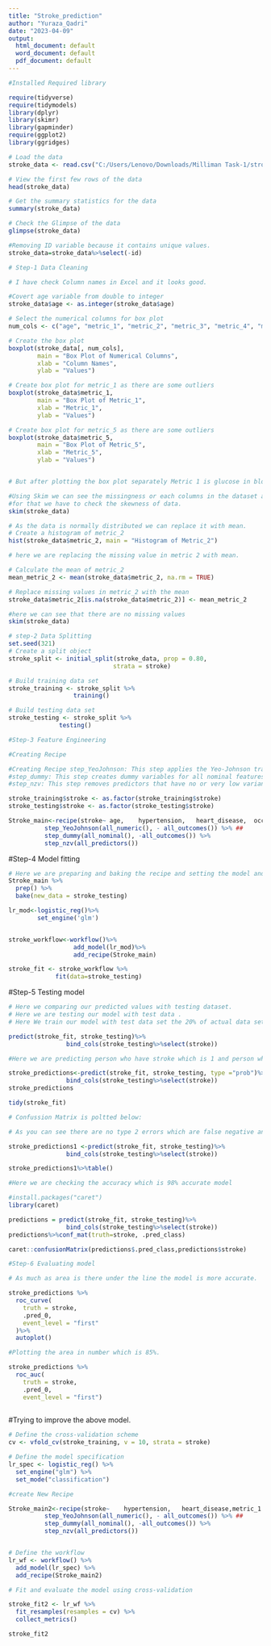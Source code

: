 ---
title: "Stroke_prediction"
author: "Yuraza_Qadri"
date: "2023-04-09"
output:
  html_document: default
  word_document: default
  pdf_document: default
---

```{r}
#Installed Required library

require(tidyverse)
require(tidymodels)
library(dplyr)
library(skimr)
library(gapminder)
require(ggplot2)
library(ggridges)
```



```{r}
# Load the data
stroke_data <- read.csv("C:/Users/Lenovo/Downloads/Milliman Task-1/stroke_data.csv")

# View the first few rows of the data
head(stroke_data)

# Get the summary statistics for the data
summary(stroke_data)

# Check the Glimpse of the data
glimpse(stroke_data)

#Removing ID variable because it contains unique values.
stroke_data=stroke_data%>%select(-id)
```

```{r}
# Step-1 Data Cleaning

# I have check Column names in Excel and it looks good.

#Covert age variable from double to integer 
stroke_data$age <- as.integer(stroke_data$age)

# Select the numerical columns for box plot
num_cols <- c("age", "metric_1", "metric_2", "metric_3", "metric_4", "metric_5")

# Create the box plot
boxplot(stroke_data[, num_cols], 
        main = "Box Plot of Numerical Columns",
        xlab = "Column Names",
        ylab = "Values")

```

```{r}
# Create box plot for metric_1 as there are some outliers
boxplot(stroke_data$metric_1, 
        main = "Box Plot of Metric_1",
        xlab = "Metric_1",
        ylab = "Values")

# Create box plot for metric_5 as there are some outliers
boxplot(stroke_data$metric_5, 
        main = "Box Plot of Metric_5",
        xlab = "Metric_5",
        ylab = "Values")


# But after plotting the box plot separately Metric 1 is glucose in blood and metric 5 is Blood pressure, henced the values can be kept. 

```



```{r}
#Using Skim we can see the missingness or each columns in the dataset and we can see metric 2 which is BMI has 1426 missing columns we cannot remove all the columns as the number of columns are high so we need to check should we change it with mean or median.
#for that we have to check the skewness of data.
skim(stroke_data)
```

```{r}
# As the data is normally distributed we can replace it with mean.
# Create a histogram of metric_2
hist(stroke_data$metric_2, main = "Histogram of Metric_2")

```


```{r}
# here we are replacing the missing value in metric 2 with mean.

# Calculate the mean of metric_2
mean_metric_2 <- mean(stroke_data$metric_2, na.rm = TRUE)

# Replace missing values in metric_2 with the mean
stroke_data$metric_2[is.na(stroke_data$metric_2)] <- mean_metric_2
```


```{r}
#here we can see that there are no missing values
skim(stroke_data)
```

```{r}
# step-2 Data Splitting
set.seed(321)
# Create a split object
stroke_split <- initial_split(stroke_data, prop = 0.80, 
                             strata = stroke)

# Build training data set
stroke_training <- stroke_split %>% 
                  training()

# Build testing data set
stroke_testing <- stroke_split %>% 
              testing()

```

```{r}
#Step-3 Feature Engineering

#Creating Recipe

#Creating Recipe step_YeoJohnson: This step applies the Yeo-Johnson transformation to all numeric features to transform them into a more normally distributed form.
#step_dummy: This step creates dummy variables for all nominal features to enable the use of these categorical features in machine learning models.
#step_nzv: This step removes predictors that have no or very low variance across the samples. This is done to remove features that are not informative or that might cause overfitting.

stroke_training$stroke <- as.factor(stroke_training$stroke)
stroke_testing$stroke <- as.factor(stroke_testing$stroke)

Stroke_main<-recipe(stroke~ age,	hypertension,	heart_disease,	occupation,	residence	,metric_1	,metric_2,	metric_3,	metric_4	,metric_5	,smoking_status, stroke_training  ,data=stroke_training, family='binomial')%>%
          step_YeoJohnson(all_numeric(), - all_outcomes()) %>% ##
          step_dummy(all_nominal(), -all_outcomes()) %>%
          step_nzv(all_predictors())

```


#Step-4  Model fitting
```{r}

# Here we are preparing and baking the recipe and setting the model and creating workflow and fitting the model.
Stroke_main %>% 
  prep() %>% 
  bake(new_data = stroke_testing)

lr_mod<-logistic_reg()%>%
        set_engine('glm')


stroke_workflow<-workflow()%>%
                  add_model(lr_mod)%>%
                  add_recipe(Stroke_main)

stroke_fit <- stroke_workflow %>% 
             fit(data=stroke_testing)

```

#Step-5 Testing model


```{r}
# Here we comparing our predicted values with testing dataset.
# Here we are testing our model with test data .
# Here We train our model with test data set the 20% of actual data set.

predict(stroke_fit, stroke_testing)%>%
                bind_cols(stroke_testing%>%select(stroke))
```

```{r}
#Here we are predicting person who have stroke which is 1 and person who doesn't have stroke which is 0 

stroke_predictions<-predict(stroke_fit, stroke_testing, type ="prob")%>%
                bind_cols(stroke_testing%>%select(stroke))
stroke_predictions
```


```{r}
tidy(stroke_fit)
```

```{r}

# Confussion Matrix is poltted below: 

# As you can see there are no type 2 errors which are false negative and there are 156 false positive errors which means 

stroke_predictions1 <-predict(stroke_fit, stroke_testing)%>%
                bind_cols(stroke_testing%>%select(stroke))

stroke_predictions1%>%table()
```

```{r}

#Here we are checking the accuracy which is 98% accurate model

#install.packages("caret")
library(caret)

predictions = predict(stroke_fit, stroke_testing)%>%
                bind_cols(stroke_testing%>%select(stroke))
predictions%>%conf_mat(truth=stroke, .pred_class)

caret::confusionMatrix(predictions$.pred_class,predictions$stroke)
```
```{r}
#Step-6 Evaluating model  

# As much as area is there under the line the model is more accurate.

stroke_predictions %>%
  roc_curve(
    truth = stroke, 
    .pred_0,
    event_level = "first"
  )%>%
  autoplot()

```




```{r}

#Plotting the area in number which is 85%.

stroke_predictions %>%
  roc_auc(
    truth = stroke, 
    .pred_0,
    event_level = "first")
 
```

##########################################################################################################################



#Trying to improve the above model.


```{r}

# Define the cross-validation scheme
cv <- vfold_cv(stroke_training, v = 10, strata = stroke)

# Define the model specification
lr_spec <- logistic_reg() %>%
  set_engine("glm") %>%
  set_mode("classification")

#create New Recipe

Stroke_main2<-recipe(stroke~ 	hypertension,	heart_disease,metric_1	,metric_2,	metric_3,	metric_4	,metric_5	,data=stroke_training, family='binomial')%>%
          step_YeoJohnson(all_numeric(), - all_outcomes()) %>% ##
          step_dummy(all_nominal(), -all_outcomes()) %>%
          step_nzv(all_predictors())


# Define the workflow
lr_wf <- workflow() %>%
  add_model(lr_spec) %>%
  add_recipe(Stroke_main2)

# Fit and evaluate the model using cross-validation

stroke_fit2 <- lr_wf %>%
  fit_resamples(resamples = cv) %>%
  collect_metrics()

stroke_fit2

```




